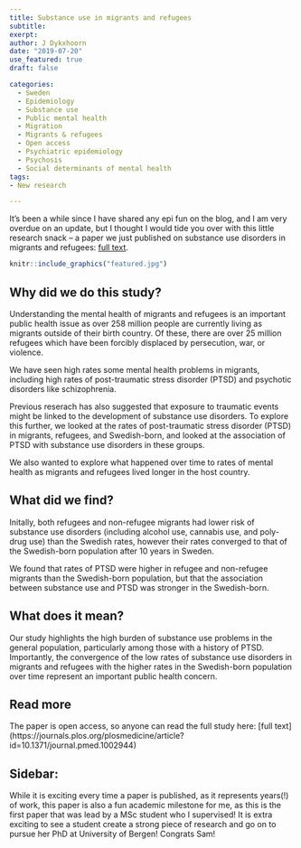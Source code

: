 ```yaml
---
title: Substance use in migrants and refugees
subtitle: 
exerpt: 
author: J Dykxhoorn
date: "2019-07-20"
use_featured: true
draft: false

categories:
  - Sweden
  - Epidemiology
  - Substance use
  - Public mental health
  - Migration
  - Migrants & refugees
  - Open access
  - Psychiatric epidemiology
  - Psychosis
  - Social determinants of mental health
tags: 
- New research

---
```


It’s been a while since I have shared any epi fun on the blog, and I am very overdue on an update, but I thought I would tide you over with this little research snack – a paper we just published on substance use disorders in migrants and refugees: [full text](https://journals.plos.org/plosmedicine/article?id=10.1371/journal.pmed.1002944).

```r
knitr::include_graphics("featured.jpg")
```


## Why did we do this study? 
Understanding the mental health of migrants and refugees is an important public health issue as over 258 million people are currently living as migrants outside of their birth country. Of these, there are over 25 million refugees which have been forcibly displaced by persecution, war, or violence.

We have seen high rates some mental health problems in migrants, including high rates of post-traumatic stress disorder (PTSD) and psychotic disorders like schizophrenia.

Previous reserach has also suggested that exposure to traumatic events might be linked to the development of substance use disorders. To explore this further, we looked at the rates of post-traumatic stress disorder (PTSD) in migrants, refugees, and Swedish-born, and looked at the association of PTSD with substance use disorders in these groups.

We also wanted to explore what happened over time to rates of mental health as migrants and refugees lived longer in the host country.

## What did we find?
Initally, both refugees and non-refugee migrants had lower risk of substance use disorders (including alcohol use, cannabis use, and poly-drug use) than the Swedish rates, however their rates converged to that of the Swedish-born population after 10 years in Sweden.

We found that rates of PTSD were higher in refugee and non-refugee migrants than the Swedish-born population, but that the association between substance use and PTSD was stronger in the Swedish-born.

## What does it mean?
Our study highlights the high burden of substance use problems in the general population, particularly among those with a history of PTSD. Importantly, the convergence of the low rates of substance use disorders in migrants and refugees with the higher rates in the Swedish-born population over time represent an important public health concern.

## Read more
The paper is open access, so anyone can read the full study here: [full text] (https://journals.plos.org/plosmedicine/article?id=10.1371/journal.pmed.1002944)

## Sidebar:
While it is exciting every time a paper is published, as it represents years(!) of work, this paper is also a fun academic milestone for me, as this is the first paper that was lead by a MSc student who I supervised! It is extra exciting to see a student create a strong piece of research and go on to pursue her PhD at University of Bergen! Congrats Sam!





